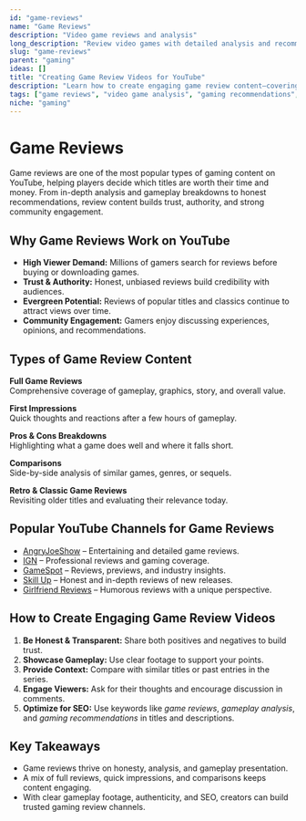 ```yaml
---
id: "game-reviews"
name: "Game Reviews"
description: "Video game reviews and analysis"
long_description: "Review video games with detailed analysis and recommendations"
slug: "game-reviews"
parent: "gaming"
ideas: []
title: "Creating Game Review Videos for YouTube"
description: "Learn how to create engaging game review content—covering gameplay analysis, pros and cons, comparisons, and recommendations."
tags: ["game reviews", "video game analysis", "gaming recommendations", "gameplay critique", "gaming commentary", "video game content"]
niche: "gaming"
---
```


# Game Reviews

Game reviews are one of the most popular types of gaming content on YouTube, helping players decide which titles are worth their time and money. From in-depth analysis and gameplay breakdowns to honest recommendations, review content builds trust, authority, and strong community engagement.

## Why Game Reviews Work on YouTube

- **High Viewer Demand:** Millions of gamers search for reviews before buying or downloading games.  
- **Trust & Authority:** Honest, unbiased reviews build credibility with audiences.  
- **Evergreen Potential:** Reviews of popular titles and classics continue to attract views over time.  
- **Community Engagement:** Gamers enjoy discussing experiences, opinions, and recommendations.  
 
## Types of Game Review Content

**Full Game Reviews**  
Comprehensive coverage of gameplay, graphics, story, and overall value.  

**First Impressions**  
Quick thoughts and reactions after a few hours of gameplay.  

**Pros & Cons Breakdowns**  
Highlighting what a game does well and where it falls short.  

**Comparisons**  
Side-by-side analysis of similar games, genres, or sequels.  

**Retro & Classic Game Reviews**  
Revisiting older titles and evaluating their relevance today.  

## Popular YouTube Channels for Game Reviews

- [AngryJoeShow](https://www.youtube.com/@AngryJoeShow) – Entertaining and detailed game reviews.  
- [IGN](https://www.youtube.com/@IGN) – Professional reviews and gaming coverage.  
- [GameSpot](https://www.youtube.com/@GameSpot) – Reviews, previews, and industry insights.  
- [Skill Up](https://www.youtube.com/@SkillUp) – Honest and in-depth reviews of new releases.  
- [Girlfriend Reviews](https://www.youtube.com/@GirlfriendReviews) – Humorous reviews with a unique perspective.  

## How to Create Engaging Game Review Videos

1. **Be Honest & Transparent:** Share both positives and negatives to build trust.  
2. **Showcase Gameplay:** Use clear footage to support your points.  
3. **Provide Context:** Compare with similar titles or past entries in the series.  
4. **Engage Viewers:** Ask for their thoughts and encourage discussion in comments.  
5. **Optimize for SEO:** Use keywords like *game reviews*, *gameplay analysis*, and *gaming recommendations* in titles and descriptions.  

## Key Takeaways

- Game reviews thrive on honesty, analysis, and gameplay presentation.  
- A mix of full reviews, quick impressions, and comparisons keeps content engaging.  
- With clear gameplay footage, authenticity, and SEO, creators can build trusted gaming review channels.  
